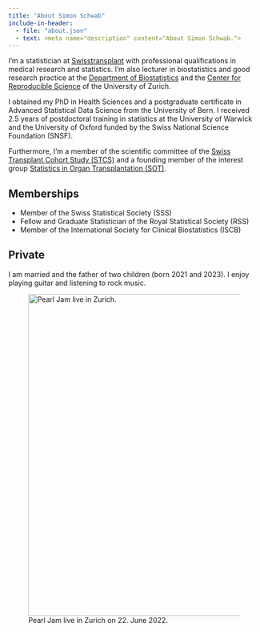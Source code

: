```yaml
---
title: "About Simon Schwab"
include-in-header:
  - file: "about.json"
  - text: <meta name="description" content="About Simon Schwab.">
---
```


I'm a statistician at [Swisstransplant](https://www.swisstransplant.org/) with professional qualifications in medical research and statistics. I'm also lecturer in biostatistics and good research practice at the [Department of Biostatistics](https://www.ebpi.uzh.ch/en/aboutus/departments/biostatistics.html) and the [Center for Reproducible Science](https://www.crs.uzh.ch/) of the University of Zurich.

I obtained my PhD in Health Sciences and a postgraduate certificate in Advanced Statistical Data Science from the University of Bern. I received 2.5 years of postdoctoral training in statistics at the University of Warwick and the University of Oxford funded by the Swiss National Science Foundation (SNSF).

Furthermore, I'm a member of the scientific committee of the [Swiss Transplant Cohort Study (STCS)](https://www.stcs.ch/) and a founding member of the interest group [Statistics in Organ Transplantation (SOT)](https://sites.google.com/view/statistics-in-transplantation/startseite).

## Memberships

-   Member of the Swiss Statistical Society (SSS)
-   Fellow and Graduate Statistician of the Royal Statistical Society (RSS)
-   Member of the International Society for Clinical Biostatistics (ISCB)

## Private

I am married and the father of two children (born 2021 and 2023). I enjoy playing guitar and listening to rock music.

![Pearl Jam live in Zurich on 22. June 2022.](images/about-pj_zurich.jpg){width="6.7in" alt="Pearl Jam live in Zurich."}
